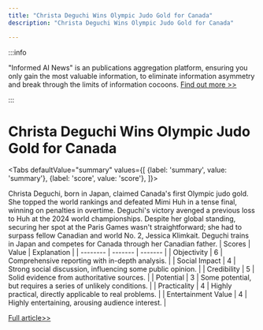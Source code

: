 ```yaml
---
title: "Christa Deguchi Wins Olympic Judo Gold for Canada"
description: "Christa Deguchi Wins Olympic Judo Gold for Canada"

---
```



:::info

"Informed AI News" is an publications aggregation platform, ensuring you only gain the most valuable information, to eliminate information asymmetry and break through the limits of information cocoons.  [Find out more >>](/)

:::

# Christa Deguchi Wins Olympic Judo Gold for Canada


<Tabs
	defaultValue="summary"
	values={[
	{label: 'summary', value: 'summary'},
	{label: 'score', value: 'score'},
]}>
<TabItem value="summary">


Christa Deguchi, born in Japan, claimed Canada's first Olympic judo gold. She topped the world rankings and defeated Mimi Huh in a tense final, winning on penalties in overtime. Deguchi's victory avenged a previous loss to Huh at the 2024 world championships. Despite her global standing, securing her spot at the Paris Games wasn't straightforward; she had to surpass fellow Canadian and world No. 2, Jessica Klimkait. Deguchi trains in Japan and competes for Canada through her Canadian father.
</TabItem>
<TabItem value="score">
	| Scores     | Value   | Explanation |
	| -------- | ------- | ------- |
	| Objectivity  | 6    | Comprehensive reporting with in-depth analysis.    |
	| Social Impact | 4     | Strong social discussion, influencing some public opinion.    |
	| Credibility    | 5    | Solid evidence from authoritative sources.    |
	| Potential    | 3    | Some potential, but requires a series of unlikely conditions.    |
	| Practicality    | 4    | Highly practical, directly applicable to real problems.    |
	| Entertainment Value    | 4    | Highly entertaining, arousing audience interest.    |
</TabItem>
</Tabs>

[Full article>>](https://ici.radio-canada.ca/rci/en/news/2092433/olympics-judo-canada-christa-deguchi-paris-july-29)
